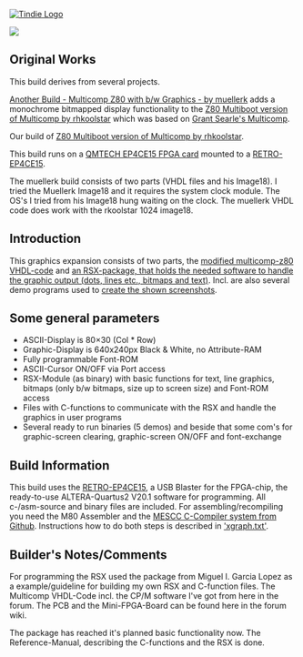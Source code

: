 <a href="https://www.tindie.com/products/land_boards/retrocomputer-fpga-card-pcb-only/" >
<img src="http://land-boards.com/tindie/tindie-larges-v2.png" alt="Tindie Logo">
</img></a> 

<img src="http://land-boards.com/blwiki/images/0/08/RETROEP4CE15_REV4_EDGEVIEW-720PX.jpg"></img>

== Original Works ==

This build derives from several projects.

[https://retrobrewcomputers.org/doku.php?id=builderpages:muellerk:start Another Build - Multicomp Z80 with b/w Graphics - by muellerk] adds a monochrome bitmapped display functionality to the [https://www.retrobrewcomputers.org/doku.php?id=builderpages:rhkoolstar:mc-2g-1024 Z80 Multiboot version of Multicomp by rhkoolstar] which was based on [http://searle.x10host.com/Multicomp/index.html Grant Searle's Multicomp].

Our build of [https://github.com/douggilliland/MultiComp/tree/master/MultiComp_On_RETRO-EP4CE15/Multicomp-MPM Z80 Multiboot version of Multicomp by rhkoolstar].

This build runs on a [https://www.aliexpress.com/item/32949281189.html?spm=a2g0o.productlist.0.0.23c6239dgIvRTF&algo_pvid=18ecb5a7-9379-4a8d-9987-d234c882a467&algo_expid=18ecb5a7-9379-4a8d-9987-d234c882a467-2&btsid=0b0a555c16163265169281511efa18&ws_ab_test=searchweb0_0,searchweb201602_,searchweb201603_ QMTECH EP4CE15 FPGA card] mounted to a [http://land-boards.com/blwiki/index.php?title=RETRO-EP4CE15 RETRO-EP4CE15].

The muellerk build consists of two parts (VHDL files and his Image18). I tried the Muellerk Image18 and it requires the system clock module. The OS's I tried from his Image18 hung waiting on the clock. The muellerk VHDL code does work with the rkoolstar 1024 image18.

== Introduction ==

This graphics expansion consists of two parts, the [https://github.com/douggilliland/MultiComp/tree/master/MultiComp_On_RETRO-EP4CE15/multicomp-z80_vhdl_3xtty_1xvga/Microcomputer_3xTTY_1xVGA modified multicomp-z80 VHDL-code] and [https://github.com/douggilliland/Retro-Computers/tree/master/Z80/Software/multicomp-z80_xgraph an RSX-package, that holds the needed software to handle the graphic output (dots, lines etc., bitmaps and text)]. Incl. are also several demo programs used to [https://retrobrewcomputers.org/doku.php?id=builderpages:muellerk:start create the shown screenshots].

== Some general parameters ==

* ASCII-Display is 80×30 (Col * Row)
* Graphic-Display is 640x240px Black & White, no Attribute-RAM
* Fully programmable Font-ROM
* ASCII-Cursor ON/OFF via Port access
* RSX-Module (as binary) with basic functions for text, line graphics, bitmaps (only b/w bitmaps, size up to screen size) and Font-ROM access
* Files with C-functions to communicate with the RSX and handle the graphics in user programs
* Several ready to run binaries (5 demos) and beside that some com's for graphic-screen clearing, graphic-screen ON/OFF and font-exchange

== Build Information ==

This build uses the [http://land-boards.com/blwiki/index.php?title=RETRO-EP4CE15 RETRO-EP4CE15], a USB Blaster for the FPGA-chip, the ready-to-use ALTERA-Quartus2 V20.1 software for programming. All c-/asm-source and binary files are included. For assembling/recompiling you need the M80 Assembler and the [https://github.com/douggilliland/Retro-Computers/tree/master/Z80/Software/mescc MESCC C-Compiler system from Github]. Instructions how to do both steps is described in [https://github.com/douggilliland/Retro-Computers/blob/master/Z80/Software/multicomp-z80_xgraph/xgraph.txt 'xgraph.txt'].

== Builder's Notes/Comments ==

For programming the RSX used the package from Miguel I. Garcia Lopez as a example/guideline for building my own RSX and C-function files. The Multicomp VHDL-Code incl. the CP/M software I've got from here in the forum. The PCB and the Mini-FPGA-Board can be found here in the forum wiki.

The package has reached it's planned basic functionality now. The Reference-Manual, describing the C-functions and the RSX is done.
